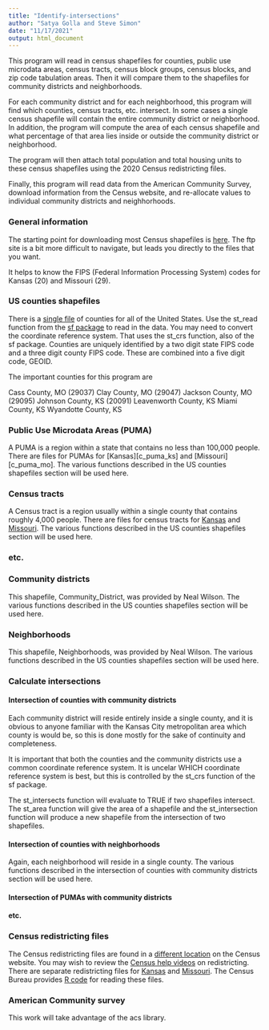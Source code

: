 ```yaml
---
title: "Identify-intersections"
author: "Satya Golla and Steve Simon"
date: "11/17/2021"
output: html_document
---
```


This program will read in census shapefiles for counties, public use microdata areas, census tracts, census block groups, census blocks, and zip code tabulation areas. Then it will compare them to the shapefiles for community districts and neighborhoods.

For each community district and for each neighborhood, this program will find which counties, census tracts, etc. intersect. In some cases a single census shapefile will contain the entire community district or neighborhood. In addition, the program will compute the area of each census shapefile and what percentage of that area lies inside or outside the community district or neighborhood.

The program will then attach total population and total housing units to these census shapefiles using the 2020 Census redistricting files.

Finally, this program will read data from the American Community Survey, download information from the Census website, and re-allocate values to individual community districts and neighhorhoods.

### General information

The starting point for downloading most Census shapefiles is [here][c_general]. The ftp site is a bit more difficult to navigate, but leads you directly to the files that you want. 

It helps to know the FIPS (Federal Information Processing System) codes for Kansas (20) and Missouri (29).

### US counties shapefiles

There is a [single file][c_counties] of counties for all of the United States. Use the st_read function from the [sf package][r_sf] to read in the data. You may need to convert the coordinate reference system. That uses the st_crs function, also of the sf package. Counties are uniquely identified by a two digit state FIPS code and a three digit county FIPS code. These are combined into a five digit code, GEOID.

The important counties for this program are

Cass County, MO (29037)
Clay County, MO (29047)
Jackson County, MO (29095)
Johnson County, KS (20091)
Leavenworth County, KS
Miami County, KS 
Wyandotte County, KS

### Public Use Microdata Areas (PUMA)

A PUMA is a region within a state that contains no less than 100,000 people. There are files for PUMAs for [Kansas][c_puma_ks] and [Missouri][c_puma_mo]. The various functions described in the US counties shapefiles section will be used here.

### Census tracts

A Census tract is a region usually within a single county that contains roughly 4,000 people. There are files for census tracts for [Kansas][c_tract_ks] and [Missouri][c_tract_mo].  The various functions described in the US counties shapefiles section will be used here.

### etc.

### Community districts

This shapefile, Community_District, was provided by Neal Wilson. The various functions described in the US counties shapefiles section will be used here.

### Neighborhoods

This shapefile, Neighborhoods, was provided by Neal Wilson. The various functions described in the US counties shapefiles section will be used here.

### Calculate intersections

#### Intersection of counties with community districts

Each community district will reside entirely inside a single county, and it is obvious to anyone familiar with the Kansas City metropolitan area which county is would be, so this is done mostly for the sake of continuity and completeness.

It is important that both the counties and the community districts use a common coordinate reference system. It is uncelar WHICH coordinate reference system is best, but this is controlled by the st_crs function of the sf package.

The st_intersects function will evaluate to TRUE if two shapefiles intersect. The st_area function will give the area of a shapefile and the st_intersection function will produce a new shapefile from the intersection of two shapefiles.

#### Intersection of counties with neighborhoods

Again, each neighborhood will reside in a single county. The various functions described in the intersection of counties with community districts section will be used here. 

#### Intersection of PUMAs with community districts

#### etc.

### Census redistricting files

The Census redistricting files are found in a [different location][c_redistricting] on the Census website. You may wish to review the [Census help videos][c_help] on redistricting. There are separate redistricting files for [Kansas][c_redistricting_ks] and [Missouri][c_redistricting_mo]. The Census Bureau provides [R code][c_r_code] for reading these files.

### American Community survey

This work will take advantage of the acs library.

<!---Key census links go here--->

[r_sf]: https://r-spatial.github.io/sf/

[r read_acs]: https://cran.r-project.org/package=acs

[c_general]: https://www.census.gov/geographies/mapping-files/time-series/geo/tiger-line-file.html

[c_counties]: https://www2.census.gov/geo/tiger/TIGER2021/COUNTY/tl_2021_us_county.zip

[c_tract_ks]: https://www2.census.gov/geo/tiger/TIGER2021/TRACT/tl_2021_20_tract.zip
[c_tract_mo]: https://www2.census.gov/geo/tiger/TIGER2021/TRACT/tl_2021_29_tract.zip

[c_redistricting]: https://www.census.gov/programs-surveys/decennial-census/about/rdo/summary-files.html

[c_help]: https://www.census.gov/data/academy/courses/2020-census-redistricting-data.html

[c_redistricting_ks]: https://www2.census.gov/programs-surveys/decennial/2020/data/01-Redistricting_File--PL_94-171/Kansas/ks2020.pl.zip
[c_redistricting_mo]: https://www2.census.gov/programs-surveys/decennial/2020/data/01-Redistricting_File--PL_94-171/Missouri/mo2020.pl.zip

[c_r_code]: https://www2.census.gov/programs-surveys/decennial/rdo/about/2020-census-program/Phase3/SupportMaterials/2020PL_R_import_scripts.zip